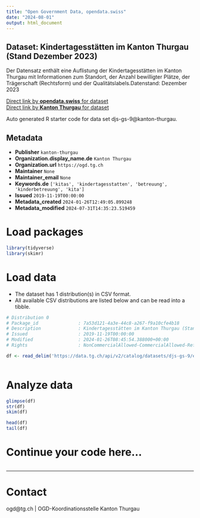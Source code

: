 ```yaml
---
title: "Open Government Data, opendata.swiss"
date: "2024-08-01"
output: html_document
---
```


## Dataset: Kindertagesstätten im Kanton Thurgau (Stand Dezember 2023)

Der Datensatz enthält eine Auflistung der Kindertagesstätten im Kanton Thurgau mit Informationen zum Standort, der Anzahl bewilligter Plätze, der Trägerschaft (Rechtsform) und der Qualitätslabels.Datenstand: Dezember 2023

[Direct link by **opendata.swiss** for dataset](https://opendata.swiss/de/dataset/kindertagesstatten-im-kanton-thurgau-stand-dezember-2023)<br>
[Direct link by **Kanton Thurgau** for dataset](https://data.tg.ch/explore/dataset/djs-gs-9/)

Auto generated R starter code for data set djs-gs-9@kanton-thurgau.

## Metadata

- **Publisher** `kanton-thurgau`
- **Organization.display_name.de** `Kanton Thurgau`
- **Organization.url** `https://ogd.tg.ch`
- **Maintainer** `None`
- **Maintainer_email** `None`
- **Keywords.de** `['kitas', 'kindertagesstatten', 'betreuung', 'kinderbetreuung', 'kita']`
- **Issued** `2019-11-19T00:00:00`
- **Metadata_created** `2024-01-26T12:49:05.899248`
- **Metadata_modified** `2024-07-31T14:35:23.519459`


# Load packages

```r

library(tidyverse)
library(skimr)

```

# Load data

-   The dataset has 1 distribution(s) in CSV format.
-   All available CSV distributions are listed below and can be read into a tibble.

```r

# Distribution 0
# Package_id               : 7a53d121-4a3e-44c8-a267-f9a10cfe4b18
# Description              : Kindertagesstätten im Kanton Thurgau (Stand Dezember 2023) (csv)
# Issued                   : 2019-11-19T00:00:00
# Modified                 : 2024-01-26T08:45:54.388000+00:00
# Rights                   : NonCommercialAllowed-CommercialAllowed-ReferenceRequired

df <- read_delim('https://data.tg.ch/api/v2/catalog/datasets/djs-gs-9/exports/csv')



```

# Analyze data

```r

glimpse(df)
str(df)
skim(df)

head(df)
tail(df)

```

# Continue your code here...

```r

```

------------------------------------------------------------------------

# Contact

ogd@tg.ch | OGD-Koordinationsstelle Kanton Thurgau
